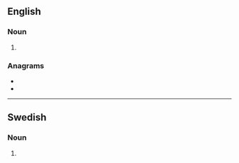 ==English==

===Noun===
{{head|en|noun plural form}}

# {{plural of|dike|lang=en}}

===Anagrams===
* {{l|en|siked}}
* {{l|en|skied}}

----

==Swedish==

===Noun===
{{head|sv|noun form}}

# {{sv-noun-form-indef-gen|dike}}